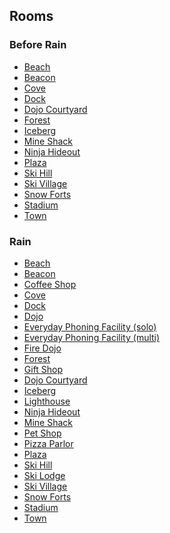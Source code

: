 

==Rooms==
===Before Rain===
*[[Media:StormBeach.swf|Beach]]
*[[Media:StormBeacon.swf|Beacon]]
*[[Media:StormCove.swf|Cove]]
*[[Media:StormDock.swf|Dock]]
*[[Media:StormDojoext.swf|Dojo Courtyard]]
*[[Media:StormForest.swf|Forest]]
*[[Media:StormBerg.swf|Iceberg]]
*[[Media:StormShack.swf|Mine Shack]]
*[[Media:StormDojohide.swf|Ninja Hideout]]
*[[Media:StormPlaza.swf|Plaza]]
*[[Media:StormMtn.swf|Ski Hill]]
*[[Media:StormVillage.swf|Ski Village]]
*[[Media:StormForts.swf|Snow Forts]]
*[[Media:StormRink.swf|Stadium]]
*[[Media:RoomsTown-Storm2010Pre.swf|Town]]

===Rain===
*[[Media:RainBeach.swf|Beach]]
*[[Media:RainBeacon.swf|Beacon]]
*[[Media:RainCoffee.swf|Coffee Shop]]
*[[Media:RainCove.swf|Cove]]
*[[Media:RainDock.swf|Dock]]
*[[Media:RainDojo.swf|Dojo]]
*[[Media:RainAgentlobbysolo.swf|Everyday Phoning Facility (solo)]]
*[[Media:RainAgentlobbymulti.swf|Everyday Phoning Facility (multi)]]
*[[Media:RainDojofire.swf|Fire Dojo]]
*[[Media:RainForest.swf|Forest]]
*[[Media:RainShop.swf|Gift Shop]]
*[[Media:RainDojoext.swf|Dojo Courtyard]]
*[[Media:RainBerg.swf|Iceberg]]
*[[Media:RainLight.swf|Lighthouse]]
*[[Media:RainDojohide.swf|Ninja Hideout]]
*[[Media:RainShack.swf|Mine Shack]]
*[[Media:RainPet.swf|Pet Shop]]
*[[Media:RainPizza.swf|Pizza Parlor]]
*[[Media:RainPlaza.swf|Plaza]]
*[[Media:RainMtn.swf|Ski Hill]]
*[[Media:RainLodge.swf|Ski Lodge]]
*[[Media:RainVillage.swf|Ski Village]]
*[[Media:RainForts.swf|Snow Forts]]
*[[Media:RainRink.swf|Stadium]]
*[[Media:RoomsTown-Storm2010.swf|Town]]